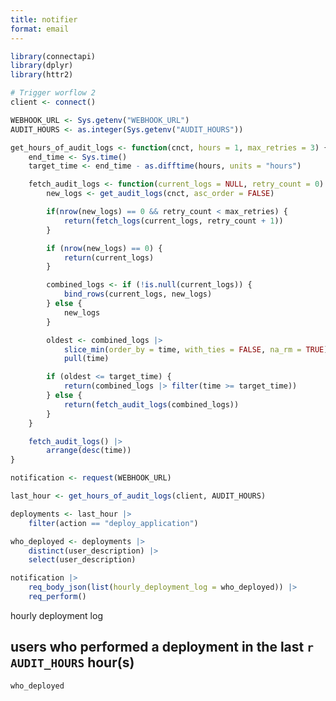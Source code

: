 ```yaml
---
title: notifier
format: email
---
```


```r
library(connectapi)
library(dplyr)
library(httr2)

# Trigger worflow 2
client <- connect()

WEBHOOK_URL <- Sys.getenv("WEBHOOK_URL")
AUDIT_HOURS <- as.integer(Sys.getenv("AUDIT_HOURS"))

get_hours_of_audit_logs <- function(cnct, hours = 1, max_retries = 3) {
    end_time <- Sys.time()
    target_time <- end_time - as.difftime(hours, units = "hours")

    fetch_audit_logs <- function(current_logs = NULL, retry_count = 0) {
        new_logs <- get_audit_logs(cnct, asc_order = FALSE)

        if(nrow(new_logs) == 0 && retry_count < max_retries) {
            return(fetch_logs(current_logs, retry_count + 1))
        }

        if (nrow(new_logs) == 0) {
            return(current_logs)
        }

        combined_logs <- if (!is.null(current_logs)) {
            bind_rows(current_logs, new_logs)
        } else {
            new_logs
        }

        oldest <- combined_logs |>
            slice_min(order_by = time, with_ties = FALSE, na_rm = TRUE) |>
            pull(time)

        if (oldest <= target_time) {
            return(combined_logs |> filter(time >= target_time))
        } else {
            return(fetch_audit_logs(combined_logs))
        }
    }

    fetch_audit_logs() |>
        arrange(desc(time))
}

notification <- request(WEBHOOK_URL)
```


```r
last_hour <- get_hours_of_audit_logs(client, AUDIT_HOURS)

deployments <- last_hour |>
    filter(action == "deploy_application")

who_deployed <- deployments |>
    distinct(user_description) |>
    select(user_description)

notification |>
    req_body_json(list(hourly_deployment_log = who_deployed)) |>
    req_perform()
```


::: {.email}
::: {.subject}
hourly deployment log
:::

## users who performed a deployment in the last `r AUDIT_HOURS` hour(s)
```r
who_deployed
```
:::
